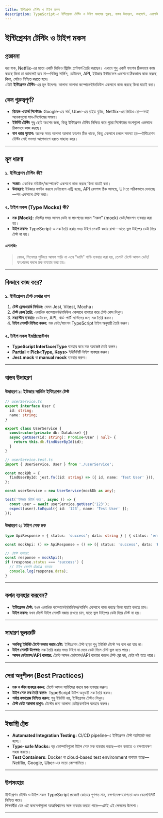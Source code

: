 ```yaml
---
title: ইন্টিগ্রেশন টেস্টিং ও টাইপ মকস
description: TypeScript-এ ইন্টিগ্রেশন টেস্টিং ও টাইপ মকসের গুরুত্ব, বাস্তব উদাহরণ, কনসেপ্ট, এনালজি, সেরা অনুশীলন ও কোড
---
```


# ইন্টিগ্রেশন টেস্টিং ও টাইপ মকস

## প্রস্তাবনা

ধরা যাক, Netflix-এর মতো একটি ভিডিও স্ট্রিমিং প্ল্যাটফর্ম তৈরি করছেন। এখানে শুধু একটি ফাংশন ঠিকভাবে কাজ করছে কিনা তা জানলেই হবে না—বিভিন্ন সার্ভিস, ডেটাবেস, API, ইউজার ইন্টারফেস একসাথে ঠিকভাবে কাজ করছে কিনা, সেটাও নিশ্চিত করতে হবে।  
এটাই **ইন্টিগ্রেশন টেস্টিং**-এর মূল উদ্দেশ্য: আলাদা আলাদা কম্পোনেন্ট/মডিউল একসাথে কাজ করছে কিনা যাচাই করা।

## কেন গুরুত্বপূর্ণ?

- **রিয়েল-ওয়ার্ল্ড সিস্টেমে:** Google-এর সার্চ, Uber-এর রাইড বুকিং, Netflix-এর ভিডিও প্লে—সবই অনেকগুলো সাব-সিস্টেমের সমন্বয়।
- **ইউনিট টেস্টিং** শুধু ছোট অংশের জন্য, কিন্তু ইন্টিগ্রেশন টেস্টিং নিশ্চিত করে পুরো সিস্টেমের অংশগুলো একসাথে ঠিকভাবে কাজ করছে।
- **বাগ ধরার সুযোগ:** অনেক সময় আলাদা আলাদা ফাংশন ঠিক থাকে, কিন্তু একসাথে চললে সমস্যা হয়—ইন্টিগ্রেশন টেস্টিং সেই সমস্যা আগেভাগে ধরতে সাহায্য করে।

---

## মূল ধারণা

### ১. ইন্টিগ্রেশন টেস্টিং কী?

- **সংজ্ঞা:** একাধিক মডিউল/কম্পোনেন্ট একসাথে কাজ করছে কিনা যাচাই করা।
- **উদাহরণ:** ইউজার লগইন করলে ডেটাবেসে এন্ট্রি হচ্ছে, API রেসপন্স ঠিক আসছে, UI-তে সঠিকভাবে দেখাচ্ছে—সব একসাথে টেস্ট করা।

### ২. টাইপ মকস (Type Mocks) কী?

- **মক (Mock):** টেস্টের সময় আসল ডেটা বা ফাংশনের বদলে “নকল” (mock) ডেটা/ফাংশন ব্যবহার করা হয়।
- **টাইপ মকস:** TypeScript-এ মক তৈরি করার সময় টাইপ সেফটি বজায় রাখা—যাতে ভুল টাইপের ডেটা দিয়ে টেস্ট না হয়।

#### এনালজি:
> যেমন, সিনেমার শুটিংয়ে আসল গাড়ি না এনে “ডামি” গাড়ি ব্যবহার করা হয়, তেমনি টেস্টে আসল ডেটা/ফাংশনের বদলে মক ব্যবহার করা হয়।

---

## কিভাবে কাজ করে?

### ১. ইন্টিগ্রেশন টেস্ট লেখার ধাপ

1. **টেস্ট ফ্রেমওয়ার্ক নির্বাচন:** যেমন Jest, Vitest, Mocha।
2. **টেস্ট কেস তৈরি:** একাধিক কম্পোনেন্ট/মডিউল একসাথে ব্যবহার করে টেস্ট কেস লিখুন।
3. **মক/স্টাব ব্যবহার:** ডেটাবেস, API, থার্ড-পার্টি সার্ভিসের জন্য মক তৈরি করুন।
4. **টাইপ সেফটি নিশ্চিত করুন:** মক ডেটা/ফাংশন TypeScript টাইপ অনুযায়ী তৈরি করুন।

### ২. টাইপ মকস ইমপ্লিমেন্টেশন

- **TypeScript Interface/Type** ব্যবহার করে মক অবজেক্ট তৈরি করুন।
- **Partial<Type>** বা **Pick<Type, Keys>** ইউটিলিটি টাইপ ব্যবহার করুন।
- **Jest.mock** বা **manual mock** ব্যবহার করুন।

---

## বাস্তব উদাহরণ

### উদাহরণ ১: ইউজার সার্ভিস ইন্টিগ্রেশন টেস্ট

```ts
// userService.ts
export interface User {
  id: string;
  name: string;
}

export class UserService {
  constructor(private db: Database) {}
  async getUser(id: string): Promise<User | null> {
    return this.db.findUserById(id);
  }
}

// userService.test.ts
import { UserService, User } from './userService';

const mockDb = {
  findUserById: jest.fn((id: string) => ({ id, name: 'Test User' })),
};

const userService = new UserService(mockDb as any);

test('ইউজার রিটার্ন করে', async () => {
  const user = await userService.getUser('123');
  expect(user).toEqual({ id: '123', name: 'Test User' });
});
```

### উদাহরণ ২: টাইপ সেফ মক

```ts
type ApiResponse = { status: 'success'; data: string } | { status: 'error'; error: string };

const mockApi: () => ApiResponse = () => ({ status: 'success', data: 'Hello' });

// টেস্টে ব্যবহার:
const response = mockApi();
if (response.status === 'success') {
  // টাইপ সেফলি data ব্যবহার
  console.log(response.data);
}
```

---

## কখন ব্যবহার করবেন?

- **ইন্টিগ্রেশন টেস্ট:** যখন একাধিক কম্পোনেন্ট/মডিউল/সার্ভিস একসাথে কাজ করছে কিনা যাচাই করতে চান।
- **টাইপ মকস:** যখন টেস্টে টাইপ সেফটি বজায় রাখতে চান, যাতে ভুল টাইপের ডেটা দিয়ে টেস্ট না হয়।

---

## সাধারণ ভুলত্রুটি

- **সবকিছু ইউনিট টেস্টে কভার করার চেষ্টা:** ইন্টিগ্রেশন টেস্ট ছাড়া শুধু ইউনিট টেস্টে সব বাগ ধরা যায় না।
- **টাইপ সেফটি উপেক্ষা:** মক তৈরি করার সময় টাইপ না মেনে ডেটা দিলে টেস্ট ভুল হতে পারে।
- **আসল ডেটাবেস/API ব্যবহার:** টেস্টে আসল ডেটাবেস/API ব্যবহার করলে টেস্ট স্লো হয়, ডেটা নষ্ট হতে পারে।

---

## সেরা অনুশীলন (Best Practices)

- **মক ও স্টাব ব্যবহার করুন:** টেস্টে আসল সার্ভিসের বদলে মক ব্যবহার করুন।
- **টাইপ সেফ মক তৈরি করুন:** TypeScript টাইপ অনুযায়ী মক তৈরি করুন।
- **পর্যাপ্ত কভারেজ নিশ্চিত করুন:** শুধু ইউনিট নয়, ইন্টিগ্রেশন টেস্টও লিখুন।
- **টেস্ট ডেটা আলাদা রাখুন:** টেস্টের জন্য আলাদা ডেটা/কনফিগ ব্যবহার করুন।

---

## ইন্ডাস্ট্রি ট্রেন্ড

- **Automated Integration Testing:** CI/CD pipeline-এ ইন্টিগ্রেশন টেস্ট অটোমেট করা হচ্ছে।
- **Type-safe Mocks:** বড় কোম্পানিগুলো টাইপ সেফ মক ব্যবহার করছে—বাগ কমাতে ও রক্ষণাবেক্ষণ সহজ করতে।
- **Test Containers:** Docker বা cloud-based test environment ব্যবহার হচ্ছে—Netflix, Google, Uber-এর মতো কোম্পানিতে।

---

## উপসংহার

ইন্টিগ্রেশন টেস্টিং ও টাইপ মকস TypeScript প্রজেক্টে কোডের গুণগত মান, রক্ষণাবেক্ষণযোগ্যতা এবং স্কেলেবিলিটি নিশ্চিত করে।  
শিক্ষার্থীরা যেন এই কনসেপ্টগুলো আত্মবিশ্বাসের সঙ্গে ব্যবহার করতে পারে—এটাই এই লেসনের উদ্দেশ্য।

---

